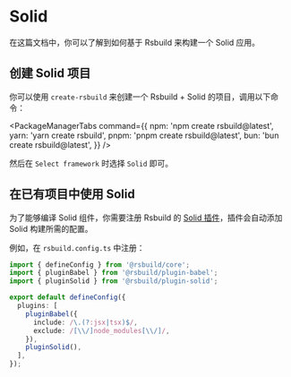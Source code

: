 # Solid

在这篇文档中，你可以了解到如何基于 Rsbuild 来构建一个 Solid 应用。

## 创建 Solid 项目

你可以使用 `create-rsbuild` 来创建一个 Rsbuild + Solid 的项目，调用以下命令：


<PackageManagerTabs
  command={{
    npm: 'npm create rsbuild@latest',
    yarn: 'yarn create rsbuild',
    pnpm: 'pnpm create rsbuild@latest',
    bun: 'bun create rsbuild@latest',
  }}
/>

然后在 `Select framework` 时选择 `Solid` 即可。

## 在已有项目中使用 Solid

为了能够编译 Solid 组件，你需要注册 Rsbuild 的 [Solid 插件](/plugins/list/plugin-solid)，插件会自动添加 Solid 构建所需的配置。

例如，在 `rsbuild.config.ts` 中注册：

```ts title="rsbuild.config.ts"
import { defineConfig } from '@rsbuild/core';
import { pluginBabel } from '@rsbuild/plugin-babel';
import { pluginSolid } from '@rsbuild/plugin-solid';

export default defineConfig({
  plugins: [
    pluginBabel({
      include: /\.(?:jsx|tsx)$/,
      exclude: /[\\/]node_modules[\\/]/,
    }),
    pluginSolid(),
  ],
});
```


<DeployApp />
